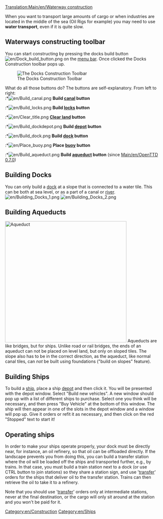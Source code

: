 [[Translation:Main/en/Waterway construction]]{{en/Table of contents}}

When you want to transport large amounts of cargo or when industries are located in the middle of the sea (Oil Rigs for example) you may need to use '''water transport''', even if it is quite slow.
==Waterways constructing toolbar==
You can start constructing by pressing the docks build button [[File:en/Dock build button.png]] on the [[Main/en/Game interface|menu bar]]. Once clicked the Docks Construction toolbar pops up.

[[File:en/Dock toolbar.png|center|none|frame|The Docks Construction Toolbar]]

What do all those buttons do? The buttons are self-explanatory. From left to right:<br>
:*[[File:en/Build canal.png]] '''Build [[Main/en/Water Transport Tiles|canal]] button'''
:*[[File:en/Build locks.png]] '''Build [[Main/en/Water Transport Tiles|locks]] button'''
:*[[File:en/Clear title.png]] '''[[Main/en/Landscaping|Clear land]] button'''
:*[[File:en/Build dockdepot.png]] '''Build [[Main/en/Depots|depot]] button'''
:*[[File:en/Build dock.png]] '''Build [[Main/en/Water Transport Tiles|dock]] button'''
:*[[File:en/Place buoy.png]] '''Place [[Main/en/Water Transport Tiles|buoy]] button'''
:*[[File:en/Build aqueduct.png]] '''Build [[Main/en/Waterway construction#Building Aqueducts|aqueduct]] button''' (since [[Main/en/OpenTTD 0.7.0]])

==Building Docks==
You can only build a [[Main/en/Water Transport Tiles|dock]] at a slope that is connected to a water tile. This can be both at sea level, or as a part of a canal or [[Main/en/River|river]].
[[File:en/Building Docks 1.png|left]] [[File:en/Building Docks 2.png]]

==Building Aqueducts==
[[File:en/Aqueduct.png|thumb|400px|Aqueduct]]
Aqueducts are like bridges, but for ships. Unlike road or rail bridges, the ends of an aqueduct can not be placed on level land, but only on sloped tiles. The slope also has to be in the correct direction, as the aqueduct, like normal canal tiles, can ''not'' be built using foundations ("build on slopes" feature).<br style="clear:both;">

==Building Ships==
To build a [[Main/en/Ships|ship]], place a ship [[Main/en/Depots|depot]] and then click it. You will be presented with the depot window. Select "Build new vehicles". A new window should pop up with a list of different ships to purchase. Select one you think will be necessary, and then press "Buy Vehicle" at the bottom of this window. The ship will then appear in one of the slots in the depot window and a window will pop up. Give it orders or refit it as necessary, and then click on the red "Stopped" text to start it!

==Operating ships==
In order to make your ships operate properly, your dock must be directly near, for instance, an oil refinery, so that oil can be offloaded directly. If the landscape prevents you from doing this, you can build a transfer station where the oil will be loaded off the ships and transported further, e.g., by trains. In that case, you must build a train station next to a dock (or use CTRL button to join stations) so they share a station sign, and use '[[Main/en/Orders#Transfer|transfer]]' orders for the ships that deliver oil to the transfer station. Trains can then retrieve the oil to take it to a refinery.

Note that you should use '[[Main/en/Orders#Transfer|transfer]]' orders only at intermediate stations, never at the final destination, or the cargo will only sit around at the station and you won't be paid for it.
[[Category:en/Construction]]
[[Category:en/Ships]]